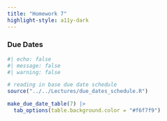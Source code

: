 ```yaml
---
title: "Homework 7"
highlight-style: a11y-dark
---
```


### Due Dates

```r
#| echo: false
#| message: false
#| warning: false

# reading in base due date schedule
source("../../Lectures/due_dates_schedule.R")

make_due_date_table(7) |> 
  tab_options(table.background.color = "#f6f7f9")
```